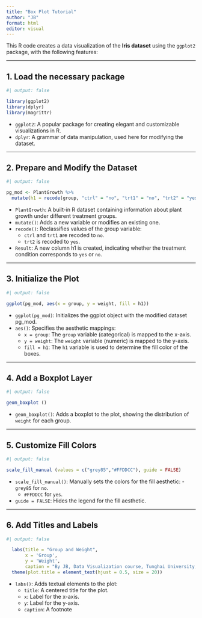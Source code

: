 ```yaml
---
title: "Box Plot Tutorial"
author: "JB"
format: html
editor: visual
---
```


This R code creates a data visualization of the **Iris dataset** using the `ggplot2` package, with the following features:

___

## 1. Load the necessary package
```r
#| output: false

library(ggplot2)
library(dplyr)
library(magrittr)
```
-   `ggplot2`: A popular package for creating elegant and customizable visualizations in R.
-   `dplyr`: A grammar of data manipulation, used here for modifying the dataset.

___
## 2. Prepare and Modify the Dataset
```r
#| output: false

pg_mod <- PlantGrowth %>%
  mutate(h1 = recode(group, "ctrl" = "no", "trt1" = "no", "trt2" = "yes"))
```
- `PlantGrowth`: A built-in R dataset containing information about plant growth under different treatment groups.
- `mutate()`: Adds a new variable or modifies an existing one.
- `recode()`: Reclassifies values of the group variable:
    - `ctrl` and `trt1` are recoded to `no`.
    - `trt2` is recoded to `yes`.
- `Result`: A new column h1 is created, indicating whether the treatment condition corresponds to `yes` or `no`.

___

## 3. Initialize the Plot
```r
#| output: false

ggplot(pg_mod, aes(x = group, y = weight, fill = h1))
```
- `ggplot(pg_mod)`: Initializes the ggplot object with the modified dataset pg_mod.
- `aes()`: Specifies the aesthetic mappings:
  - `x = group`: The `group` variable (categorical) is mapped to the x-axis.
  - `y = weight`: The `weight` variable (numeric) is mapped to the y-axis.
  - `fill = h1`: The `h1` variable is used to determine the fill color of the boxes.

___

## 4. Add a Boxplot Layer
```r
#| output: false

geom_boxplot ()
```
- `geom_boxplot()`: Adds a boxplot to the plot, showing the distribution of `weight` for each group.

___
## 5. Customize Fill Colors
```r
#| output: false

scale_fill_manual (values = c("grey85","#FFDDCC"), guide = FALSE)
```
- `scale_fill_manual()`: Manually sets the colors for the fill aesthetic:
  -`grey85` for `no`.
  - `#FFDDCC` for `yes`.
- `guide = FALSE`: Hides the legend for the fill aesthetic.

___
## 6. Add Titles and Labels
```r
#| output: false

  labs(title = "Group and Weight",
       x = 'Group',
       y = 'Weight',
       caption = "By JB, Data Visualization course, Tunghai University, 2024")+
  theme(plot.title = element_text(hjust = 0.5, size = 20))
```
- `labs()`: Adds textual elements to the plot:
  - `title`: A centered title for the plot.
  - `x`: Label for the x-axis.
  - `y`: Label for the y-axis.
  - `caption`: A footnote


